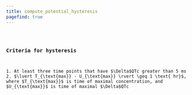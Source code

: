 ```yaml
---
title: compute_potential_hysteresis
pagefind: true
---
```



<EContent />


<Code code={importedCode} lang="r" title="compute_potential_hysteresis.R" />

### Criteria for hysteresis
<Steps>
1. At least three time points that have $\Delta$QTc greater than 5 ms
2. $\lvert T_{\text{max}} - U_{\text{max}} \rvert \geq 1 \text{ hr}$, where $T_{\text{max}}$ is time of maximal concentration, and $U_{\text{max}}$ is time of maximal $\Delta$QTc
</Steps>
